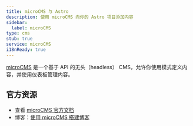 ```yaml
---
title: microCMS 与 Astro
description: 使用 microCMS 向你的 Astro 项目添加内容
sidebar:
  label: microCMS
type: cms
stub: true
service: microCMS
i18nReady: true
---
```


[microCMS](https://microcms.io/) 是一个基于 API 的无头（headless） CMS，允许你使用模式定义内容，并使用仪表板管理内容。

## 官方资源

- 查看 [microCMS 官方文档](https://document.microcms.io/tutorial/astro/astro-top)
- 博客：[使用 microCMS 搭建博客](https://blog.microcms.io/astro-microcms-introduction/)
